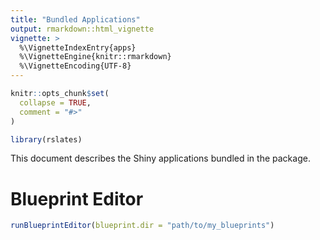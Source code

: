 ```yaml
---
title: "Bundled Applications"
output: rmarkdown::html_vignette
vignette: >
  %\VignetteIndexEntry{apps}
  %\VignetteEngine{knitr::rmarkdown}
  %\VignetteEncoding{UTF-8}
---
```


```r
knitr::opts_chunk$set(
  collapse = TRUE,
  comment = "#>"
)

library(rslates)
```

This document describes the Shiny applications bundled in the package.

# Blueprint Editor

```r
runBlueprintEditor(blueprint.dir = "path/to/my_blueprints")
```

